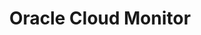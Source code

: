---
id: integ-oracle-cloud-monitor
title: Oracle Cloud Monitor
description: NCloud 아이템 설치를 안내합니다.
tags: [ 인티그레이션, 설치하기, Oracle Cloud Monitor ]
---